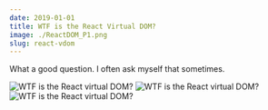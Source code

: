 ```yaml
---
date: 2019-01-01
title: WTF is the React Virtual DOM?
image: ./ReactDOM_P1.png
slug: react-vdom
---
```


What a good question. I often ask myself that sometimes.

![WTF is the React virtual DOM?](./ReactDOM_P2.png)
![WTF is the React virtual DOM?](./ReactDOM_P3.png)
![WTF is the React virtual DOM?](./ReactDOM_P4.png)
